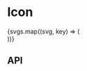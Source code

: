 
<Meta title="Components/Icon" component={Icon} decorators={[withKnobs]} />

# Icon

<Preview>
  <Story name="Base component">
    <div className="aesop-gel-grid">
      {svgs.map((svg, key) => (
        <div className="aesop-gel-grid--cell" key={key}>
          <Icon
            height={60}
            width={60}
            name={svg.name}
            theme={select('theme', ['dark', 'light'], 'dark')}
          />
        </div>
      ))}
    </div>
  </Story>
</Preview>

## API

<Props of={Icon} />
